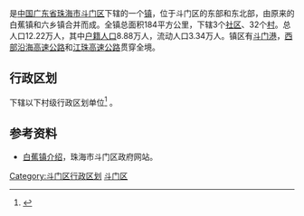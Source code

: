 {{中国乡级行政区|44/04/03/106/000}}
'''{{PAGENAMEBASE}}'''是[[中华人民共和国|中国]][[广东省|广东省]][[珠海市|珠海市]][[斗门区|斗门区]]下辖的一个[[镇|镇]]，位于斗门区的东部和东北部，由原来的白蕉镇和六乡镇合并而成。全镇总面积184平方公里，下辖3个[[社区|社区]]、32个[[村|村]]。总人口12.22万人，其中[[户籍人口|户籍人口]]8.88万人，流动人口3.34万人。镇区有[[斗门港|斗门港]]，[[西部沿海高速公路|西部沿海高速公路]]和[[江珠高速公路|江珠高速公路]]贯穿全境。

==行政区划==
{{PAGENAMEBASE}}下辖以下村级行政区划单位<ref>{{PRC admin/ref sgc|44/04/03/106/000}}</ref>
{{PRC admin/children|44/04/03/106/000}}。

==参考资料==
*[https://web.archive.org/web/20070916092413/http://www.doumen.gov.cn/zjdm/xzhf/bjz/ 白蕉镇介绍]，珠海市斗门区政府网站。
{{reflist}}

{{Zhuhai-stub}}
{{PRC admin/navcat|44/04/03/106/000}}
[[Category:斗门区行政区划|Category:斗门区行政区划]]
[[Category:珠海建制镇|斗门区]]
